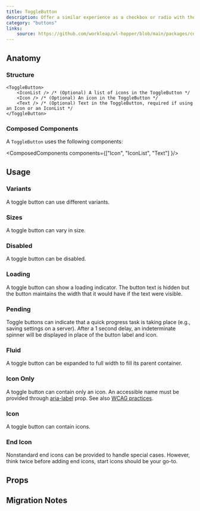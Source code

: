 ```yaml
---
title: ToggleButton
description: Offer a similar experience as a checkbox or radio with the appearance of a button.
category: "buttons"
links:
    source: https://github.com/workleap/wl-hopper/blob/main/packages/components/src/buttons/src/ToggleButton.tsx
---
```


<Example src="buttons/docs/toggle-button/preview" isOpen />

## Anatomy

### Structure

```tsx
<ToggleButton>
    <IconList /> /* (Optional) A list of icons in the ToggleButton */
    <Icon /> /* (Optional) An icon in the ToggleButton */
    <Text /> /* (Optional) Text in the ToggleButton, required if using an Icon or an IconList */
</ToggleButton>
```

### Composed Components

A `ToggleButton` uses the following components:

<ComposedComponents components={["Icon", "IconList", "Text"] }/>

## Usage

### Variants
A toggle button can use different variants.

<Example src="buttons/docs/toggle-button/variant" />

### Sizes
A toggle button can vary in size.

<Example src="buttons/docs/toggle-button/size" />

### Disabled
A toggle button can be disabled.

<Example src="buttons/docs/toggle-button/state" />

### Loading
A toggle button can show a loading indicator. The button text is hidden but the button maintains the width that it would have if the text were visible.

<Example src="buttons/docs/toggle-button/loading" />

### Pending
Toggle buttons can indicate that a quick progress task is taking place (e.g., saving settings on a server). After a 1 second delay, an indeterminate spinner will be displayed in place of the button label and icon.

<Example src="buttons/docs/toggle-button/pending" />

### Fluid
A toggle button can be expanded to full width to fill its parent container.

<Example src="buttons/docs/toggle-button/layout" />

### Icon Only
A toggle button can contain only an icon.
An accessible name must be provided through [aria-label](https://developer.mozilla.org/en-US/docs/Web/Accessibility/ARIA/Attributes/aria-label) prop.
See also [WCAG practices](https://www.w3.org/TR/WCAG20-TECHS/ARIA6.html).

<Example src="buttons/docs/toggle-button/icon" />

### Icon
A toggle button can contain icons.

<Example src="buttons/docs/toggle-button/icons" />

### End Icon
Nonstandard end icons can be provided to handle special cases. However, think twice before adding end icons, start icons should be your go-to.

<Example src="buttons/docs/toggle-button/endIcon" />

## Props

<PropTable component="ToggleButton" />

## Migration Notes

<MigrateGuide src="buttons/docs/migration-notes-toggle-button" />
